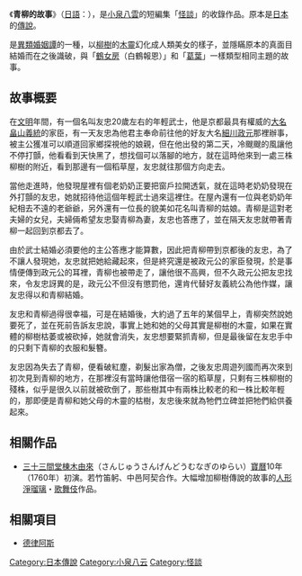 {{Japanese|japanese=青柳のはなし|kana=あおやぎのはなし|romaji=Aoyagi no Hanashi}}
《'''青柳的故事'''》（[[日語|日語]]：{{lang|ja|青柳のはなし}}），是[[小泉八雲|小泉八雲]]的短編集「[[怪談_(小泉八雲)|怪談]]」的收錄作品。原本是[[日本|日本]]的[[傳說|傳說]]。

是[[異類婚姻譚|異類婚姻譚]]的一種，以[[柳樹|柳樹]]的[[木靈|木靈]]幻化成人類美女的樣子，並隱瞞原本的真面目結婚而在之後識破，與「[[鶴女房|鶴女房]]（白鶴報恩）」和「[[葛葉|葛葉]]」一樣類型相同主題的故事。

== 故事概要 ==
在[[文明_(後土御門天皇)|文明]]年間，有一個名叫友忠20歲左右的年輕武士，他是京都最具有權威的[[大名_(稱謂)|大名]][[畠山義統|畠山義統]]的家臣，有一天友忠為他君主奉命前往他的好友大名[[細川政元|細川政元]]那裡辦事，被主公獲准可以順道回家鄉探視他的娘親，但在他出發的第二天，冷颼颼的風讓他不停打顫，他看看到天快黑了，想找個可以落腳的地方，就在這時他來到一處三株柳樹的附近，看到那邊有一個稻草屋，友忠就往那個方向走去。

當他走進時，他發現屋裡有個老奶奶正要把窗戶拉開透氣，就在這時老奶奶發現在外打顫的友忠，她就招待他這個年輕武士過來這裡住。在屋內還有一位與老奶奶年紀相去不遠的老爺爺，另外還有一位長的貌美如花名叫青柳的姑娘。青柳是這對老夫婦的女兒，夫婦倆希望友忠娶青柳為妻，友忠也答應了，並在隔天友忠就帶著青柳一起回到京都去了。

由於武士結婚必須要他的主公答應才能算數，因此把青柳帶到京都後的友忠，為了不讓人發現她，友忠就把她給藏起來，但是終究還是被政元公的家臣發現，於是事情便傳到政元公的耳裡，青柳也被帶走了，讓他很不高興，但不久政元公把友忠找來，令友忠訝異的是，政元公不但沒有懲罰他，還肯代替好友義統公為他作媒，讓友忠得以和青柳結婚。

友忠和青柳過得很幸福，可是在結婚後，大約過了五年的某個早上，青柳突然說她要死了，並在死前告訴友忠說，事實上她和她的父母其實是柳樹的木靈，如果在實體的柳樹枯萎或被砍掉，她就會消失，友忠想要緊抓青柳，但是最後留在友忠手中的只剩下青柳的衣服和髮簪。

友忠因為失去了青柳，便看破紅塵，剃髮出家為僧，之後友忠周遊列國而再次來到初次見到青柳的地方，在那裡沒有當時讓他借宿一宿的稻草屋，只剩有三株柳樹的殘株，似乎是很久以前就被砍倒了，那些樹其中有兩株比較老的和一株比較年輕的，那即便是青柳和她父母的木靈的枯樹，友忠後來就為牠們立碑並把牠們給供養起來。

== 相關作品 ==
*[[三十三間堂棟木由來|三十三間堂棟木由來]]（さんじゅうさんげんどうむなぎのゆらい）[[寶曆_(日本)|寶曆]]10年（1760年）初演。若竹笛躬、中邑阿契合作。大幅增加柳樹傳說的故事的[[人形淨瑠璃|人形淨瑠璃]]・[[歌舞伎|歌舞伎]]作品。

== 相關項目 ==
*[[德律阿斯|德律阿斯]]

{{wikisource}}
[[Category:日本傳說|Category:日本傳說]]
[[Category:小泉八云|Category:小泉八云]]
[[Category:怪談|Category:怪談]]